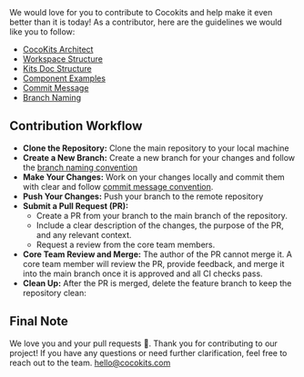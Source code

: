 
<Meta title='Contributing/Guidelines'/>

<MdxPage breadcrumb="Contributing" title='Guidelines' hideThemeSwitcher={true}>
We would love for you to contribute to Cocokits and help make it even better than it is today!
As a contributor, here are the guidelines we would like you to follow:

- [CocoKits Architect](./?path=/docs/contributing-architect--docs)
- [Workspace Structure](./?path=/docs/contributing-workspace-structure--docs)
- [Kits Doc Structure](./?path=/docs/contributing-kits-doc-structure--docs)
- [Component Examples](./?path=/docs/contributing-component-examples--docs)
- [Commit Message](./?path=/docs/contributing-commit--docs)
- [Branch Naming](./?path=/docs/contributing-branch-naming--docs)


## Contribution Workflow

- **Clone the Repository:** Clone the main repository to your local machine
- **Create a New Branch:** Create a new branch for your changes and follow the [branch naming convention](./?path=/docs/contributing-branch-naming--docs)
- **Make Your Changes:** Work on your changes locally and commit them with clear and follow [commit message convention](./?path=/docs/contributing-commit--docs).
- **Push Your Changes:** Push your branch to the remote repository
- **Submit a Pull Request (PR):**
  - Create a PR from your branch to the main branch of the repository.
  - Include a clear description of the changes, the purpose of the PR, and any relevant context.
  - Request a review from the core team members.
- **Core Team Review and Merge:** The author of the PR cannot merge it. A core team member will review the PR, provide feedback, and merge it into the main branch once it is approved and all CI checks pass.
- **Clean Up:** After the PR is merged, delete the feature branch to keep the repository clean:

## Final Note
We love you and your pull requests 🤗.
Thank you for contributing to our project! If you have any questions or need further clarification,
feel free to reach out to the team.
hello@cocokits.com

</MdxPage>
